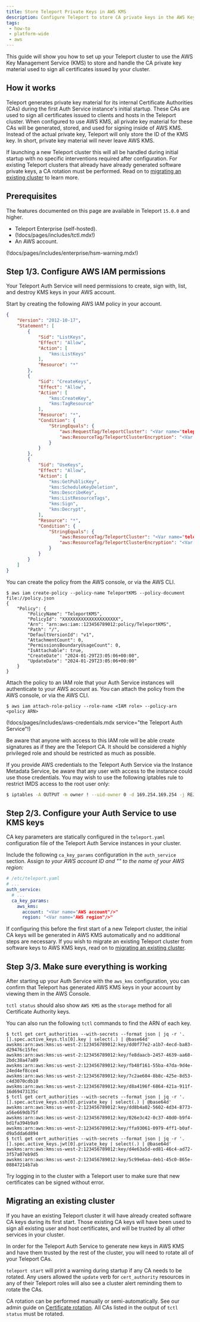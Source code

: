 ```yaml
---
title: Store Teleport Private Keys in AWS KMS
description: Configure Teleport to store CA private keys in the AWS Key Management Service
tags:
 - how-to
 - platform-wide
 - aws
---
```


This guide will show you how to set up your Teleport cluster to use the AWS Key
Management Service (KMS) to store and handle the CA private key material used to
sign all certificates issued by your cluster.

## How it works

Teleport generates private key material for its internal Certificate Authorities
(CAs) during the first Auth Service instance's initial startup.
These CAs are used to sign all certificates issued to clients and hosts in the
Teleport cluster.
When configured to use AWS KMS, all private key material for these CAs
will be generated, stored, and used for signing inside of AWS KMS.
Instead of the actual private key, Teleport will only store the ID of the KMS
key.
In short, private key material will never leave AWS KMS.

If launching a new Teleport cluster this will all be handled during initial
startup with no specific interventions required after configuration.
For existing Teleport clusters that already have already generated software
private keys, a CA rotation must be performed.
Read on to [migrating an existing cluster](#migrating-an-existing-cluster) to
learn more.

## Prerequisites

The features documented on this page are available in Teleport `15.0.0` and
higher.

- Teleport Enterprise (self-hosted).
- (!docs/pages/includes/tctl.mdx!)
- An AWS account.

(!docs/pages/includes/enterprise/hsm-warning.mdx!)

## Step 1/3. Configure AWS IAM permissions

Your Teleport Auth Service will need permissions to create, sign with, list,
and destroy KMS keys in your AWS account.

Start by creating the following AWS IAM policy in your account.

```json
{
    "Version": "2012-10-17",
    "Statement": [
        {
            "Sid": "ListKeys",
            "Effect": "Allow",
            "Action": [
                "kms:ListKeys"
            ],
            "Resource": "*"
        },
        {
            "Sid": "CreateKeys",
            "Effect": "Allow",
            "Action": [
                "kms:CreateKey",
                "kms:TagResource"
            ],
            "Resource": "*",
            "Condition": {
                "StringEquals": {
                    "aws:RequestTag/TeleportCluster": "<Var name="teleport.example.com" description="Your Teleport cluster name"/>",
                    "aws:ResourceTag/TeleportClusterEncryption": "<Var name="teleport.example.com" description="Your Teleport cluster name"/>"
                }
            }
        },
        {
            "Sid": "UseKeys",
            "Effect": "Allow",
            "Action": [
                "kms:GetPublicKey",
                "kms:ScheduleKeyDeletion",
                "kms:DescribeKey",
                "kms:ListResourceTags",
                "kms:Sign",
                "kms:Decrypt",
            ],
            "Resource": "*",
            "Condition": {
                "StringEquals": {
                    "aws:ResourceTag/TeleportCluster": "<Var name="teleport.example.com" description="Your Teleport cluster name"/>",
                    "aws:ResourceTag/TeleportClusterEncryption": "<Var name="teleport.example.com" description="Your Teleport cluster name"/>"
                }
            }
        }
    ]
}
```

You can create the policy from the AWS console, or via the AWS CLI.

```code
$ aws iam create-policy --policy-name TeleportKMS --policy-document file://policy.json
{
    "Policy": {
        "PolicyName": "TeleportKMS",
        "PolicyId": "XXXXXXXXXXXXXXXXXXXXX",
        "Arn": "arn:aws:iam::123456789012:policy/TeleportKMS",
        "Path": "/",
        "DefaultVersionId": "v1",
        "AttachmentCount": 0,
        "PermissionsBoundaryUsageCount": 0,
        "IsAttachable": true,
        "CreateDate": "2024-01-29T23:05:06+00:00",
        "UpdateDate": "2024-01-29T23:05:06+00:00"
    }
}
```

Attach the policy to an IAM role that your Auth Service instances will
authenticate to your AWS account as.
You can attach the policy from the AWS console, or via the AWS CLI.

```code
$ aws iam attach-role-policy --role-name <IAM role> --policy-arn <policy ARN>
```

(!docs/pages/includes/aws-credentials.mdx service="the Teleport Auth Service"!)

<Admonition type="warning">
Be aware that anyone with access to this IAM role will be able create signatures
as if they are the Teleport CA.
It should be considered a highly privileged role and should be restricted as
much as possible.

If you provide AWS credentials to the Teleport Auth Service via the Instance
Metadata Service, be aware that any user with access to the instance could use
those credentials.
You may wish to use the following iptables rule to restrict IMDS access to the
root user only:

```sh
$ iptables -A OUTPUT -m owner ! --uid-owner 0 -d 169.254.169.254 -j REJECT
```
</Admonition>

## Step 2/3. Configure your Auth Service to use KMS keys

CA key parameters are statically configured in the `teleport.yaml` configuration
file of the Teleport Auth Service instances in your cluster.

Include the following `ca_key_params` configuration in the `auth_service`
section. Assign <Var name="AWS account"/> to your AWS account ID and 
"<Var name="AWS region"/>" to the name of your AWS region:

```yaml
# /etc/teleport.yaml
# ...
auth_service:
  # ...
  ca_key_params:
    aws_kms:
      account: "<Var name="AWS account"/>"
      region: "<Var name="AWS region"/>"
```

If configuring this before the first start of a new Teleport cluster, the
initial CA keys will be generated in AWS KMS automatically and no additional
steps are necessary.
If you wish to migrate an existing Teleport cluster from software keys to AWS
KMS keys, read on to
[migrating an existing cluster](#migrating-an-existing-cluster).

## Step 3/3. Make sure everything is working

After starting up your Auth Service with the `aws_kms` configuration, you can
confirm that Teleport has generated AWS KMS keys in your account by viewing them
in the AWS Console.

`tctl status` should also show `AWS KMS` as the `storage` method for all
Certificate Authority keys.

You can also run the following `tctl` commands to find the ARN of each key.

```code
$ tctl get cert_authorities --with-secrets --format json | jq -r '.[].spec.active_keys.tls[0].key | select(.) | @base64d'
awskms:arn:aws:kms:us-west-2:123456789012:key/dd0f77e2-a1b7-4ecd-ba83-d29476c15fec
awskms:arn:aws:kms:us-west-2:123456789012:key/fe8daacb-2457-4639-aa68-2bdc38a47a89
awskms:arn:aws:kms:us-west-2:123456789012:key/fb48f161-55ba-47da-9d4e-24ed4ef8cce4
awskms:arn:aws:kms:us-west-2:123456789012:key/7c2ae604-8b8c-425e-8d53-c4d3070cdb10
awskms:arn:aws:kms:us-west-2:123456789012:key/d8a4196f-6864-421a-911f-16d69473135c
$ tctl get cert_authorities --with-secrets --format json | jq -r '.[].spec.active_keys.ssh[0].private_key | select(.) | @base64d'
awskms:arn:aws:kms:us-west-2:123456789012:key/dd8b4a02-5602-4d34-8773-a56e669db75f
awskms:arn:aws:kms:us-west-2:123456789012:key/026e3c42-0c37-40d0-b9f4-bd1fa394b9a9
awskms:arn:aws:kms:us-west-2:123456789012:key/ffa93061-0979-4ff1-b0af-d9a5dda6d894
$ tctl get cert_authorities --with-secrets --format json | jq -r '.[].spec.active_keys.jwt[0].private_key | select(.) | @base64d'
awskms:arn:aws:kms:us-west-2:123456789012:key/d4e63a5d-ed81-46c4-ad72-3f57a07eb9d5
awskms:arn:aws:kms:us-west-2:123456789012:key/5c99e6aa-deb1-45c0-865e-08847214b7ab
```

Try logging in to the cluster with a Teleport user to make sure that new
certificates can be signed without error.

## Migrating an existing cluster

If you have an existing Teleport cluster it will have already created software
CA keys during its first start.
Those existing CA keys will have been used to sign all existing user and host
certificates, and will be trusted by all other services in your cluster.

In order for the Teleport Auth Service to generate new keys in AWS KMS and have
them trusted by the rest of the cluster, you will need to rotate all of your
Teleport CAs.

`teleport start` will print a warning during startup if any CA needs to be rotated.
Any users allowed the `update` verb for `cert_authority` resources in any of
their Teleport roles will also see a cluster alert reminding them to rotate the
CAs.

CA rotation can be performed manually or semi-automatically. See our admin guide
on [Certificate rotation](../management/operations/ca-rotation.mdx).
All CAs listed in the output of `tctl status` must be rotated.
